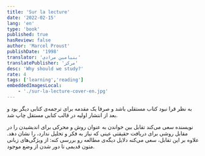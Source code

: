 ```yaml
---
title: 'Sur la lecture'
date: '2022-02-15'
lang: 'en'
type: 'book'
published: true
hasReview: false
author: 'Marcel Proust'
publishDate: '1998'
translator: 'بنیامین مرادی'
translatePublisher: 'مرکز'
desc: 'Why should we study?'
rate: 4
tags: ['learning','reading']
embeddedImagesLocal:
    - './sur-la-lecture-cover-en.jpg'
---
```



به نظر قرا‌ نبود کتاب مستقلی باشد و صرفا‌ یک مقدمه برای ترجمه‌ی کتابی دیگر بود و بعد از انتشار اولیه در قالب کتابی مستقل چاپ شد.

نویسنده سعی می‌کند تقابل بین خواندن به عنوان روش و محرکی برای اندیشیدن را در مقابل روشی برای دریافت حقیقتی عینی که نیاز به فکر و تحلیل ندارد، را نشان دهد.
علاوه بر این تقابل، سعی می‌کنه دلایل دیگه‌ی مطالعه رو بررسی کنه: از ویژگی‌های زبانی متون قدیمی تا دور شدن از وضع موجود.
